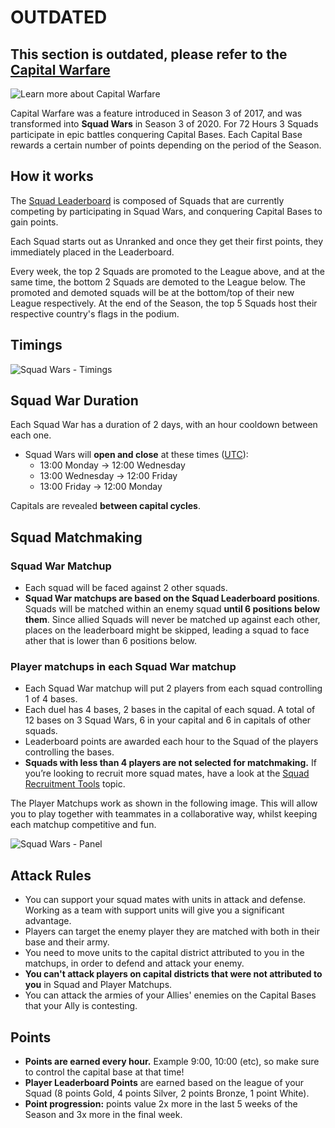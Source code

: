 # OUTDATED

## This section is outdated, please refer to the [Capital Warfare](capital-warfare)

![Learn more about Capital Warfare](/img/header_capital.jpg "Capital Warfare")

Capital Warfare was a feature introduced in Season 3 of 2017, and was transformed into **Squad Wars** in Season 3 of 2020. For 72 Hours 3 Squads participate in epic battles conquering Capital Bases. Each Capital Base rewards a certain number of points depending on the period of the Season.

## How it works

The [Squad Leaderboard](leaderboard-squad.md) is composed of Squads that are currently competing by participating in Squad Wars, and conquering Capital Bases to gain points.

Each Squad starts out as Unranked and once they get their first points, they immediately placed in the Leaderboard.

Every week, the top 2 Squads are promoted to the League above, and at the same time, the bottom 2 Squads are demoted to the League below. The promoted and demoted squads will be at the bottom/top of their new League respectively. At the end of the Season, the top 5 Squads host their respective country's flags in the podium.

## Timings

![Squad Wars - Timings](/img/squad_wars_schedule.jpg "Squad Wars - Timings")

## Squad War Duration

Each Squad War has a duration of 2 days, with an hour cooldown between each one.

-   Squad Wars will **open and close** at these times ([UTC](https://www.timeanddate.com/worldclock/timezone/utc)):
    -   13:00 Monday -> 12:00 Wednesday
    -   13:00 Wednesday -> 12:00 Friday
    -   13:00 Friday -> 12:00 Monday

Capitals are revealed **between capital cycles**.

## Squad Matchmaking

### Squad War Matchup

-   Each squad will be faced against 2 other squads.
-   **Squad War matchups are based on the Squad Leaderboard positions**. Squads will be matched within an enemy squad **until 6 positions below them**. Since allied Squads will never be matched up against each other, places on the leaderboard might be skipped, leading a squad to face ather that is lower than 6 positions below.

### Player matchups in each Squad War matchup

-   Each Squad War matchup will put 2 players from each squad controlling 1 of 4 bases.
-   Each duel has 4 bases, 2 bases in the capital of each squad. A total of 12 bases on 3 Squad Wars, 6 in your capital and 6 in capitals of other squads.
-   Leaderboard points are awarded each hour to the Squad of the players controlling the bases.
-   **Squads with less than 4 players are not selected for matchmaking.** If you’re looking to recruit more squad mates, have a look at the [Squad Recruitment Tools](https://guides.worldwaronline.com/blog/squad_recruitment/) topic.

The Player Matchups work as shown in the following image. This will allow you to play together with teammates in a collaborative way, whilst keeping each matchup competitive and fun.

![Squad Wars - Panel](/img/squad_wars_8v8.png "Squad Wars - Panel")

## Attack Rules

-   You can support your squad mates with units in attack and defense. Working as a team with support units will give you a significant advantage.
-   Players can target the enemy player they are matched with both in their base and their army.
-   You need to move units to the capital district attributed to you in the matchups, in order to defend and attack your enemy.
-   **You can't attack players on capital districts that were not attributed to you** in Squad and Player Matchups.
-   You can attack the armies of your Allies' enemies on the Capital Bases that your Ally is contesting.

## Points

-   **Points are earned every hour.** Example 9:00, 10:00 (etc), so make sure to control the capital base at that time!
-   **Player Leaderboard Points** are earned based on the league of your Squad (8 points Gold, 4 points Silver, 2 points Bronze, 1 point White).
-   **Point progression:** points value 2x more in the last 5 weeks of the Season and 3x more in the final week.

